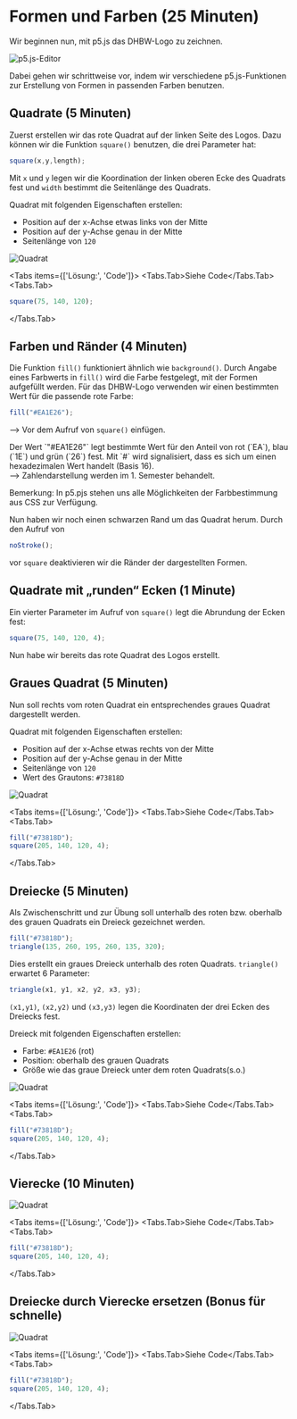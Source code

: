 
# Formen und Farben (25 Minuten)

Wir beginnen nun, mit p5.js das DHBW-Logo zu zeichnen.

![p5.js-Editor](/images/kennenlerntag/dhbw-logo.png)

Dabei gehen wir schrittweise vor, indem wir verschiedene p5.js-Funktionen zur Erstellung von Formen in passenden Farben benutzen. 

## Quadrate (5 Minuten)

Zuerst erstellen wir das rote Quadrat auf der linken Seite des Logos. Dazu können wir die Funktion `square()` benutzen, die drei Parameter hat:

```js
square(x,y,length);
```

Mit `x` und `y` legen wir die Koordination der linken oberen Ecke des Quadrats fest und `width` bestimmt die Seitenlänge des Quadrats.

<Callout type="info" emoji="👨🏻‍💻">
Quadrat mit folgenden Eigenschaften erstellen:

- Position auf der x-Achse etwas links von der Mitte 
- Position auf der y-Achse genau in der Mitte
- Seitenlänge von `120`
</Callout>

![Quadrat](/images/kennenlerntag/square1.png)

<Tabs items={['Lösung:', 'Code']}>
  <Tabs.Tab>Siehe Code</Tabs.Tab>
  <Tabs.Tab>
  ```js
  square(75, 140, 120);
  ```
  </Tabs.Tab>
</Tabs>

## Farben und Ränder (4 Minuten)

Die Funktion `fill()` funktioniert ähnlich wie `background()`. Durch Angabe eines Farbwerts in `fill()` wird die Farbe festgelegt, mit der Formen aufgefüllt werden. Für das DHBW-Logo verwenden wir einen bestimmten Wert für die passende rote Farbe:

```js
fill("#EA1E26");
```

&xrarr; Vor dem Aufruf von `square()` einfügen.

<Callout>
Der Wert `"#EA1E26"` legt bestimmte Wert für den Anteil von rot (`EA`), blau (`1E`) und grün (`26`) fest. Mit `#` wird signalisiert, dass es sich um einen hexadezimalen Wert handelt (Basis 16). <br/> 
&xrarr; Zahlendarstellung werden im 1. Semester behandelt.

Bemerkung: In p5.pjs stehen uns alle Möglichkeiten der Farbbestimmung aus CSS zur Verfügung.
</Callout>

Nun haben wir noch einen schwarzen Rand um das Quadrat herum. Durch den Aufruf von 

```js
noStroke();
```

vor `square` deaktivieren wir die Ränder der dargestellten Formen.

## Quadrate mit „runden“ Ecken (1 Minute)

Ein vierter Parameter im Aufruf von `square()` legt die Abrundung der Ecken fest:

```js
square(75, 140, 120, 4);
```

Nun habe wir bereits das rote Quadrat des Logos erstellt.

## Graues Quadrat (5 Minuten)

Nun soll rechts vom roten Quadrat ein entsprechendes graues Quadrat dargestellt werden.

<Callout type="info" emoji="👨🏻‍💻">
Quadrat mit folgenden Eigenschaften erstellen:

- Position auf der x-Achse etwas rechts von der Mitte 
- Position auf der y-Achse genau in der Mitte
- Seitenlänge von `120`
- Wert des Grautons: `#73818D`
</Callout>

![Quadrat](/images/kennenlerntag/square2.png)

<Tabs items={['Lösung:', 'Code']}>
  <Tabs.Tab>Siehe Code</Tabs.Tab>
  <Tabs.Tab>
  ```js
  fill("#73818D");
  square(205, 140, 120, 4);
  ```
  </Tabs.Tab>
</Tabs>

## Dreiecke (5 Minuten)

Als Zwischenschritt und zur Übung soll unterhalb des roten bzw.
oberhalb des grauen Quadrats ein Dreieck gezeichnet werden.

```js
fill("#73818D");
triangle(135, 260, 195, 260, 135, 320);
```

Dies erstellt ein graues Dreieck unterhalb des roten Quadrats. `triangle()` erwartet 6 Parameter:

```js
triangle(x1, y1, x2, y2, x3, y3);
```

`(x1,y1)`, `(x2,y2)` und `(x3,y3)` legen die Koordinaten der drei Ecken des Dreiecks fest.

<Callout type="info" emoji="👨🏻‍💻">
Dreieck mit folgenden Eigenschaften erstellen:

- Farbe: `#EA1E26` (rot)
- Position: oberhalb des grauen Quadrats
- Größe wie das graue Dreieck unter dem roten Quadrats(s.o.)
</Callout>


![Quadrat](/images/kennenlerntag/square2.png)

<Tabs items={['Lösung:', 'Code']}>
  <Tabs.Tab>Siehe Code</Tabs.Tab>
  <Tabs.Tab>
  ```js
  fill("#73818D");
  square(205, 140, 120, 4);
  ```
  </Tabs.Tab>
</Tabs>

## Vierecke (10 Minuten)

![Quadrat](/images/kennenlerntag/square2.png)

<Tabs items={['Lösung:', 'Code']}>
  <Tabs.Tab>Siehe Code</Tabs.Tab>
  <Tabs.Tab>
  ```js
  fill("#73818D");
  square(205, 140, 120, 4);
  ```
  </Tabs.Tab>
</Tabs>

## Dreiecke durch Vierecke ersetzen (Bonus für schnelle)

![Quadrat](/images/kennenlerntag/square2.png)

<Tabs items={['Lösung:', 'Code']}>
  <Tabs.Tab>Siehe Code</Tabs.Tab>
  <Tabs.Tab>
  ```js
  fill("#73818D");
  square(205, 140, 120, 4);
  ```
  </Tabs.Tab>
</Tabs>